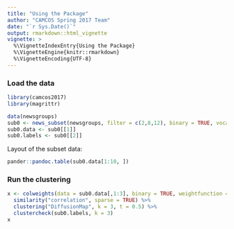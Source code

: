 ```yaml
---
title: "Using the Package"
author: "CAMCOS Spring 2017 Team"
date: "`r Sys.Date()`"
output: rmarkdown::html_vignette
vignette: >
  %\VignetteIndexEntry{Using the Package}
  %\VignetteEngine{knitr::rmarkdown}
  %\VignetteEncoding{UTF-8}
---
```


### Load the data

```r
library(camcos2017)
library(magrittr)

data(newsgroups)
sub0 <- news_subset(newsgroups, filter = c(2,8,12), binary = TRUE, vocab = FALSE)
sub0.data <- sub0[[1]]
sub0.labels <- sub0[[2]]
```

Layout of the subset data:

```r
pander::pandoc.table(sub0.data[1:10, ])
```


### Run the clustering

```r
x <- colweights(data = sub0.data[,1:3], binary = TRUE, weightfunction = "IDF", sparse = TRUE) %>%
  similarity("correlation", sparse = TRUE) %>%
  clustering("DiffusionMap", k = 3, t = 0.5) %>%
  clustercheck(sub0.labels, k = 3)
x
```
